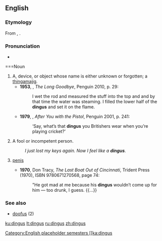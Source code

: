 ==English==

===Etymology===
From {{etyl|nl|en}} {{m|nl|dinges}}, {{m|nl|ding||thing}}.

===Pronunciation===
* {{IPA|/ˈdɪŋɡəs/|lang=en}}

===Noun
{{en-noun|es}}

# A, device, or object whose name is either unknown or forgotten; a [[thingamajig]].
#* '''1953''', {{w|Raymond Chandler}}, ''The Long Goodbye'', Penguin 2010, p. 29:
#*: I wet the rod and measured the stuff into the top and and by that time the water was steaming. I filled the lower half of the '''dingus''' and set it on the flame.
#* '''1979''', {{w|Kyril Bonfiglioli}}, ''After You with the Pistol'', Penguin 2001, p. 241:
#*: ‘Say, what’s that '''dingus''' you Britishers wear when you’re playing cricket?’
# A fool or incompetent person.
#: ''I just lost my keys again. Now I feel like a '''dingus'''.''
# {{label|en|slang|vulgar}} [[penis]]
#* '''1970''', Don Tracy, ''The Last Boat Out of Cincinnati'', Trident Press (1970), ISBN 9780671270568, page 74:
#*: "He got mad at me because his '''dingus''' wouldn’t come up for him — too drunk, I guess. {{…}}

===See also===
* [[doofus]] (2)

[[Category:English placeholder semesters

[[ka:dingus]]
[[ku:dingus]]
[[lt:dingus]]
[[ru:dingus]]
[[zh:dingus]]